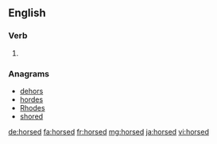 ==English==

===Verb===
{{head|en|verb form}}

# {{en-past of|horse}}

===Anagrams===
* [[dehors#English|dehors]]
* [[hordes#English|hordes]]
* [[Rhodes#English|Rhodes]]
* [[shored#English|shored]]

[[de:horsed]]
[[fa:horsed]]
[[fr:horsed]]
[[mg:horsed]]
[[ja:horsed]]
[[vi:horsed]]